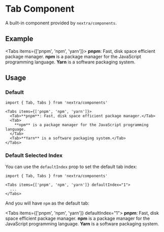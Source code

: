 # Tab Component

A built-in component provided by `nextra/components`.

## Example


<Tabs items={['pnpm', 'npm', 'yarn']}>
  <Tab>**pnpm**: Fast, disk space efficient package manager.</Tab>
  <Tab>
    **npm** is a package manager for the JavaScript programming language.
  </Tab>
  <Tab>**Yarn** is a software packaging system.</Tab>
</Tabs>

## Usage

### Default

```mdx
import { Tab, Tabs } from 'nextra/components'

<Tabs items={['pnpm', 'npm', 'yarn']}>
  <Tab>**pnpm**: Fast, disk space efficient package manager.</Tab>
  <Tab>
    **npm** is a package manager for the JavaScript programming language.
  </Tab>
  <Tab>**Yarn** is a software packaging system.</Tab>
</Tabs>
```

### Default Selected Index

You can use the `defaultIndex` prop to set the default tab index:

```mdx /defaultIndex="1"/
import { Tab, Tabs } from 'nextra/components'

<Tabs items={['pnpm', 'npm', 'yarn']} defaultIndex="1">
  ...
</Tabs>
```

And you will have `npm` as the default tab:

<Tabs items={['pnpm', 'npm', 'yarn']} defaultIndex="1">
  <Tab>**pnpm**: Fast, disk space efficient package manager.</Tab>
  <Tab>
    **npm** is a package manager for the JavaScript programming language.
  </Tab>
  <Tab>**Yarn** is a software packaging system.</Tab>
</Tabs>
